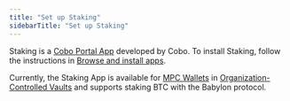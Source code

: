 ```yaml
---
title: "Set up Staking"
sidebarTitle: "Set up Staking"
---
```

Staking is a [Cobo Portal App](/en/portal/portal-apps/introduction) developed by Cobo. To install Staking, follow the instructions in [Browse and install apps](/en/portal/portal-apps/browse-and-install).

<Info>Currently, the Staking App is available for [MPC Wallets](/en/portal/mpc-wallets/introduction) in [Organization-Controlled Vaults](/en/portal/mpc-wallets/ocw/create-mpc-vault) and supports staking BTC with the Babylon protocol.</Info>
